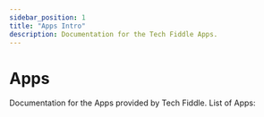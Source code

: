 ---
sidebar_position: 1
title: "Apps Intro"
description: Documentation for the Tech Fiddle Apps.
---

# Apps

Documentation for the Apps provided by Tech Fiddle. List of Apps:

<DocCardList />
